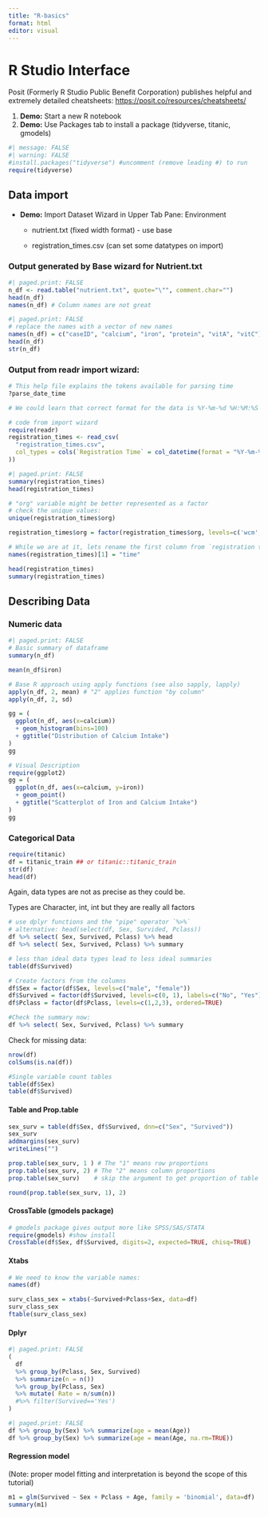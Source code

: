 ```yaml
---
title: "R-basics"
format: html
editor: visual
---
```


# R Studio Interface

Posit (Formerly R Studio Public Benefit Corporation) publishes helpful and extremely detailed cheatsheets: <https://posit.co/resources/cheatsheets/>

1.  **Demo:** Start a new R notebook
2.  **Demo:** Use Packages tab to install a package (tidyverse, titanic, gmodels)

```r
#| message: FALSE
#| warning: FALSE
#install.packages("tidyverse") #uncomment (remove leading #) to run
require(tidyverse)
```

## Data import

-   **Demo:** Import Dataset Wizard in Upper Tab Pane: Environment
    -   nutrient.txt (fixed width format) - use base

    -   registration_times.csv (can set some datatypes on import)

### Output generated by Base wizard for Nutrient.txt

```r
#| paged.print: FALSE
n_df <- read.table("nutrient.txt", quote="\"", comment.char="")
head(n_df)
names(n_df) # Column names are not great
```

```r
#| paged.print: FALSE
# replace the names with a vector of new names
names(n_df) = c("caseID", "calcium", "iron", "protein", "vitA", "vitC")
head(n_df)
str(n_df)
```

### Output from readr import wizard:

```r
# This help file explains the tokens available for parsing time 
?parse_date_time

# We could learn that correct format for the data is %Y-%m-%d %H:%M:%S
```

```r
# code from import wizard
require(readr)
registration_times <- read_csv(
  "registration_times.csv", 
  col_types = cols(`Registration Time` = col_datetime(format = "%Y-%m-%d %H:%M:%S")
))
```

```r
#| paged.print: FALSE
summary(registration_times)
head(registration_times)
```

```r
# "org" variable might be better represented as a factor 
# check the unique values:
unique(registration_times$org)
```

```r
registration_times$org = factor(registration_times$org, levels=c('wcm', 'cu', 'other'))

# While we are at it, lets rename the first column from `registration time` to just `time`:
names(registration_times)[1] = "time"

head(registration_times)
summary(registration_times)

```

## Describing Data

### Numeric data

```r
#| paged.print: FALSE
# Basic summary of dataframe
summary(n_df)
```

```r
mean(n_df$iron)
```

```r
# Base R approach using apply functions (see also sapply, lapply)
apply(n_df, 2, mean) # "2" applies function "by column"
apply(n_df, 2, sd)
```

```r
gg = (
  ggplot(n_df, aes(x=calcium))
  + geom_histogram(bins=100)
  + ggtitle("Distribution of Calcium Intake")
)
gg

```

```r
# Visual Description
require(ggplot2)
gg = (
  ggplot(n_df, aes(x=calcium, y=iron))
  + geom_point()
  + ggtitle("Scatterplot of Iron and Calcium Intake")
)
gg
```

### Categorical Data

```r
require(titanic)
df = titanic_train ## or titanic::titanic_train
str(df)
head(df)
```

Again, data types are not as precise as they could be.

Types are Character, int, int but they are really all factors

```r
# use dplyr functions and the "pipe" operator `%>%`
# alternative: head(select(df, Sex, Survided, Pclass))
df %>% select( Sex, Survived, Pclass) %>% head
df %>% select( Sex, Survived, Pclass) %>% summary
```

```r
# less than ideal data types lead to less ideal summaries
table(df$Survived)
```

```r
# Create factors from the columns
df$Sex = factor(df$Sex, levels=c("male", "female"))
df$Survived = factor(df$Survived, levels=c(0, 1), labels=c("No", "Yes"))
df$Pclass = factor(df$Pclass, levels=c(1,2,3), ordered=TRUE)

#Check the summary now:
df %>% select( Sex, Survived, Pclass) %>% summary
```

Check for missing data:

```r
nrow(df)
colSums(is.na(df))
```

```r
#Single variable count tables
table(df$Sex)
table(df$Survived)
```

#### Table and Prop.table

```r
sex_surv = table(df$Sex, df$Survived, dnn=c("Sex", "Survived"))
sex_surv
addmargins(sex_surv)
writeLines("")

prop.table(sex_surv, 1 ) # The "1" means row proportions
prop.table(sex_surv, 2) # The "2" means column proportions
prop.table(sex_surv)    # skip the argument to get proportion of table total

round(prop.table(sex_surv, 1), 2)
```

#### CrossTable (gmodels package)

```r
# gmodels package gives output more like SPSS/SAS/STATA
require(gmodels) #show install
CrossTable(df$Sex, df$Survived, digits=2, expected=TRUE, chisq=TRUE)
```

#### Xtabs

```r
# We need to know the variable names:
names(df)
```

```r
surv_class_sex = xtabs(~Survived+Pclass+Sex, data=df)
surv_class_sex
ftable(surv_class_sex)
```

#### Dplyr

```r
#| paged.print: FALSE
(
  df 
  %>% group_by(Pclass, Sex, Survived) 
  %>% summarize(n = n()) 
  %>% group_by(Pclass, Sex) 
  %>% mutate( Rate = n/sum(n)) 
  #%>% filter(Survived=='Yes')
)
```

```r
#| paged.print: FALSE
df %>% group_by(Sex) %>% summarize(age = mean(Age))
df %>% group_by(Sex) %>% summarize(age = mean(Age, na.rm=TRUE))
```

#### Regression model

(Note: proper model fitting and interpretation is beyond the scope of this tutorial)

```r
m1 = glm(Survived ~ Sex + Pclass + Age, family = 'binomial', data=df)
summary(m1)
```

